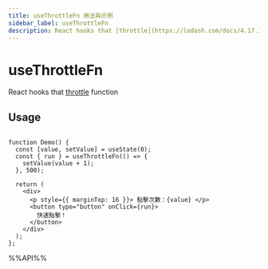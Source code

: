 ```yaml
---
title: useThrottleFn 用法與示例
sidebar_label: useThrottleFn
description: React hooks that [throttle](https://lodash.com/docs/4.17.15#throttle) function。 本文介紹其用法、最佳實踐與代碼示例。
---
```

# useThrottleFn

React hooks that [throttle](https://lodash.com/docs/4.17.15#throttle) function


## Usage

```tsx live

function Demo() {
  const [value, setValue] = useState(0);
  const { run } = useThrottleFn(() => {
    setValue(value + 1);
  }, 500);

  return (
    <div>
      <p style={{ marginTop: 16 }}> 點擊次數：{value} </p>
      <button type="button" onClick={run}>
        快速點擊！
      </button>
    </div>
  );
};

```

%%API%%